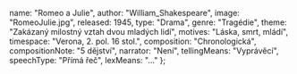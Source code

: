 
  name: "Romeo a Julie",
  author: "William_Shakespeare",
  image: "RomeoJulie.jpg",
  released: 1945,
  type: "Drama",
  genre: "Tragédie",
  theme: "Zakázaný milostný vztah dvou mladých lidí",
  motives: "Láska, smrt, mládí",
  timespace: "Verona, 2. pol. 16 stol.",
  composition: "Chronologická",
  compositionNote: "5 dějství",
  narrator: "Není",
  tellingMeans: "Vyprávěcí",
  speechType: "Přímá řeč",
  lexMeans: "..."
};

<Title book={book} />

<Book book={book} />

## Postavy

TODO:
Romeo

Julie

## Děj

TODO:

<WilliamShakespeare />

<Renesance />
